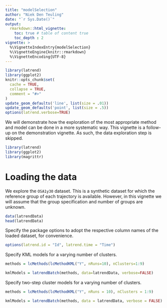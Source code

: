 ```yaml
---
title: "modelSelection"
author: "Niek Den Teuling"
date: "`r Sys.Date()`"
output: 
  rmarkdown::html_vignette:
    toc: true # table of content true
    toc_depth : 2  
vignette: >
  %\VignetteIndexEntry{modelSelection}
  %\VignetteEngine{knitr::rmarkdown}
  %\VignetteEncoding{UTF-8}
---
```


```r
library(latrend)
library(ggplot2)
knitr::opts_chunk$set(
  cache = TRUE,
  collapse = TRUE,
  comment = "#>"
)
update_geom_defaults('line', list(size = .01))
update_geom_defaults('point', list(size = .5))
options(latrend.verbose=TRUE)
```

We will demonstrate how the exploration of the most appropriate method and model can be done in a more systematic way. This vignette is a follow-up on the demonstration vignette. As such, the data exploration step is skipped.

```r
library(latrend)
library(ggplot2)
library(magrittr)
```

# Loading the data
We explore the `OSA1y30` dataset. This is a synthetic dataset for which the reference group of each trajectory is available. However, in this vignette we will assume that the group specification and number of groups are unknown.
```r
data(latrendData)
head(latrendData)
```

Specify the package options to adopt the respective column names of the loaded dataset, for convenience.
```r
options(latrend.id = "Id", latrend.time = "Time")
```

Specify KML models for a varying number of clusters.
```r
methods = lcMethods(lcMethodKML("Y", nRuns=10), nClusters=1:9)

kmlModels = latrendBatch(methods, data=latrendData, verbose=FALSE)
```

Specify two-step cluster models for a varying number of clusters.
```r
methods = lcMethods(lcMethodKML("Y", nRuns = 10), nClusters = 1:9)

kmlModels = latrendBatch(methods, data = latrendData, verbose = FALSE)
```
